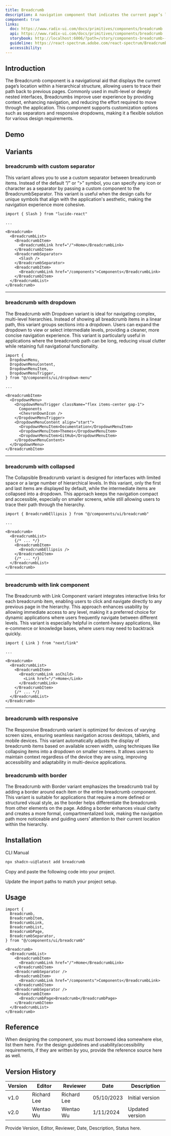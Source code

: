 ```yaml
---
title: Breadcrumb
description: A navigation component that indicates the current page’s location within a hierarchical structure.
component: true
links:
  doc: https://www.radix-ui.com/docs/primitives/components/breadcrumb
  api: https://www.radix-ui.com/docs/primitives/components/breadcrumb
  storybook: http://localhost:6006/?path=/story/components-breadcrumb--default
  guideline: https://react-spectrum.adobe.com/react-spectrum/Breadcrumbs.html
  accessibility: 
---
```


## Introduction
The Breadcrumb component is a navigational aid that displays the current page’s location within a hierarchical structure, allowing users to trace their path back to previous pages. Commonly used in multi-level or deeply nested interfaces, Breadcrumbs improve user experience by providing context, enhancing navigation, and reducing the effort required to move through the application. This component supports customization options such as separators and responsive dropdowns, making it a flexible solution for various design requirements.

## Demo

<ComponentPreview
  name="breadcrumb-demo"
  className="[&_.preview]:p-2"
  description="A breadcrumb with a collapsible dropdown."
/>
## Variants

### breadcrumb with custom separator

This variant allows you to use a custom separator between breadcrumb items. Instead of the default “/” or “>” symbol, you can specify any icon or character as a separator by passing a custom component to the BreadcrumbSeparator. This variant is useful when the design calls for unique symbols that align with the application's aesthetic, making the navigation experience more cohesive.

<ComponentPreview
  name="breadcrumb-separator"
  description="A breadcrumb with a custom separator"
/>

```tsx showLineNumbers {1,10-12}
import { Slash } from "lucide-react"

...

<Breadcrumb>
  <BreadcrumbList>
    <BreadcrumbItem>
      <BreadcrumbLink href="/">Home</BreadcrumbLink>
    </BreadcrumbItem>
    <BreadcrumbSeparator>
      <Slash />
    </BreadcrumbSeparator>
    <BreadcrumbItem>
      <BreadcrumbLink href="/components">Components</BreadcrumbLink>
    </BreadcrumbItem>
  </BreadcrumbList>
</Breadcrumb>
```

---

### breadcrumb with dropdown

The Breadcrumb with Dropdown variant is ideal for navigating complex, multi-level hierarchies. Instead of showing all breadcrumb items in a linear path, this variant groups sections into a dropdown. Users can expand the dropdown to view or select intermediate levels, providing a cleaner, more concise navigation experience. This variant is particularly useful in applications where the breadcrumb path can be long, reducing visual clutter while retaining full navigational functionality.

<ComponentPreview
  name="breadcrumb-dropdown"
  className="[&_.preview]:p-2"
  description="A breadcrumb with a dropdown."
/>

```tsx showLineNumbers {1-6,11-21}
import {
  DropdownMenu,
  DropdownMenuContent,
  DropdownMenuItem,
  DropdownMenuTrigger,
} from "@/components/ui/dropdown-menu"

...

<BreadcrumbItem>
  <DropdownMenu>
    <DropdownMenuTrigger className="flex items-center gap-1">
      Components
      <ChevronDownIcon />
    </DropdownMenuTrigger>
    <DropdownMenuContent align="start">
      <DropdownMenuItem>Documentation</DropdownMenuItem>
      <DropdownMenuItem>Themes</DropdownMenuItem>
      <DropdownMenuItem>GitHub</DropdownMenuItem>
    </DropdownMenuContent>
  </DropdownMenu>
</BreadcrumbItem>
```

---

### breadcrumb with collapsed

The Collapsible Breadcrumb variant is designed for interfaces with limited space or a large number of hierarchical levels. In this variant, only the first and last items are displayed by default, while the intermediate items are collapsed into a dropdown. This approach keeps the navigation compact and accessible, especially on smaller screens, while still allowing users to trace their path through the hierarchy.

<ComponentPreview
  name="breadcrumb-ellipsis"
  className="[&_.preview]:p-2"
  description="A breadcrumb showing a collapsed state."
/>

```tsx showLineNumbers {1,9}
import { BreadcrumbEllipsis } from "@/components/ui/breadcrumb"

...

<Breadcrumb>
  <BreadcrumbList>
    {/* ... */}
    <BreadcrumbItem>
      <BreadcrumbEllipsis />
    </BreadcrumbItem>
    {/* ... */}
  </BreadcrumbList>
</Breadcrumb>
```

---

### breadcrumb with link component

The Breadcrumb with Link Component variant integrates interactive links for each breadcrumb item, enabling users to click and navigate directly to any previous page in the hierarchy. This approach enhances usability by allowing immediate access to any level, making it a preferred choice for dynamic applications where users frequently navigate between different levels. This variant is especially helpful in content-heavy applications, like e-commerce or knowledge bases, where users may need to backtrack quickly.

<ComponentPreview
  name="breadcrumb-link"
  description="A breadcrumb with a custom Link component"
/>

```tsx showLineNumbers {1,8-10}
import { Link } from "next/link"

...

<Breadcrumb>
  <BreadcrumbList>
    <BreadcrumbItem>
      <BreadcrumbLink asChild>
        <Link href="/">Home</Link>
      </BreadcrumbLink>
    </BreadcrumbItem>
    {/* ... */}
  </BreadcrumbList>
</Breadcrumb>
```

---

### breadcrumb with responsive

The Responsive Breadcrumb variant is optimized for devices of varying screen sizes, ensuring seamless navigation across desktops, tablets, and mobile devices. This variant automatically adjusts the display of breadcrumb items based on available screen width, using techniques like collapsing items into a dropdown on smaller screens. It allows users to maintain context regardless of the device they are using, improving accessibility and adaptability in multi-device applications.

<ComponentPreview
  name="breadcrumb-responsive"
  className="[&_.preview]:p-2"
  description="A responsive breadcrumb. It displays a dropdown on desktop and a drawer on mobile."
/>

### breadcrumb with border

The Breadcrumb with Border variant emphasizes the breadcrumb trail by adding a border around each item or the entire breadcrumb component. This variant is suitable for applications that require a more defined or structured visual style, as the border helps differentiate the breadcrumb from other elements on the page. Adding a border enhances visual clarity and creates a more formal, compartmentalized look, making the navigation path more noticeable and guiding users’ attention to their current location within the hierarchy.

<ComponentPreview
  name="breadcrumb-without-border"
  className="[&_.preview]:p-2"
  description="A breadcrumb without border."
/>

## Installation

<Tabs defaultValue="cli">

<TabsList>
  <TabsTrigger value="cli">CLI</TabsTrigger>
  <TabsTrigger value="manual">Manual</TabsTrigger>
</TabsList>
<TabsContent value="cli">

```bash
npx shadcn-ui@latest add breadcrumb
```

</TabsContent>

<TabsContent value="manual">

<Steps>

<Step>Copy and paste the following code into your project.</Step>

<ComponentSource name="breadcrumb" />

<Step>Update the import paths to match your project setup.</Step>

</Steps>

</TabsContent>

</Tabs>

## Usage

```tsx
import {
  Breadcrumb,
  BreadcrumbItem,
  BreadcrumbLink,
  BreadcrumbList,
  BreadcrumbPage,
  BreadcrumbSeparator,
} from "@/components/ui/breadcrumb"
```

```tsx
<Breadcrumb>
  <BreadcrumbList>
    <BreadcrumbItem>
      <BreadcrumbLink href="/">Home</BreadcrumbLink>
    </BreadcrumbItem>
    <BreadcrumbSeparator />
    <BreadcrumbItem>
      <BreadcrumbLink href="/components">Components</BreadcrumbLink>
    </BreadcrumbItem>
    <BreadcrumbSeparator />
    <BreadcrumbItem>
      <BreadcrumbPage>Breadcrumb</BreadcrumbPage>
    </BreadcrumbItem>
  </BreadcrumbList>
</Breadcrumb>
```


## Reference

When designing the component, you must borrowed idea somewhere else, list them here.
For the design guidelines and usability/accessibility requirements, if they are written by you, provide the reference source here as well.

## Version History

| Version | Editor      | Reviewer    | Date       | Description     |
| ------- | ----------- | ----------- | ---------- | --------------- |
| v1.0    | Richard Lee | Richard Lee | 05/10/2023 | Initial version |
| v2.0    | Wentao Wu   | Wentao Wu   | 1/11/2024  | Updated version |

Provide Version, Editor, Reviewer, Date, Description, Status here.
